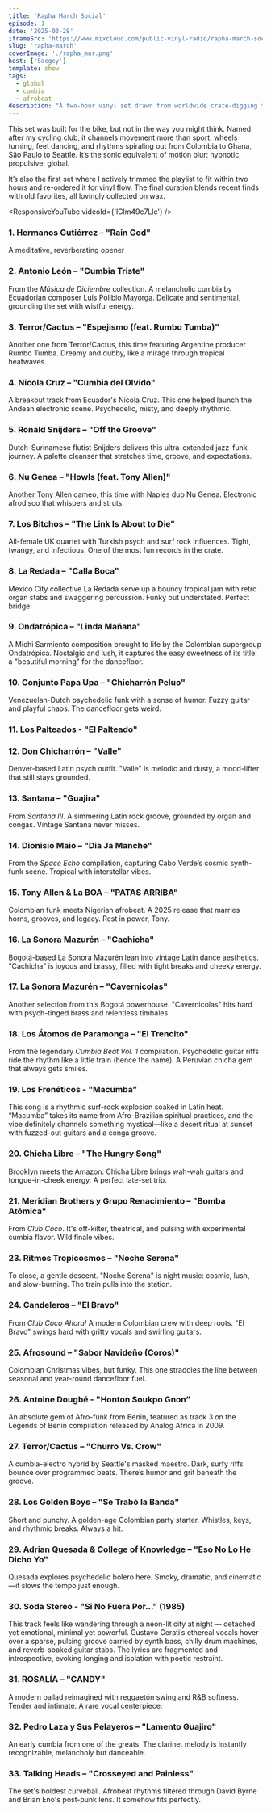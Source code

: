 ```yaml
---
title: 'Rapha March Social'
episode: 1
date: '2025-03-28'
iframeSrc: 'https://www.mixcloud.com/public-vinyl-radio/rapha-march-social/'
slug: 'rapha-march'
coverImage: './rapha_mar.png'
host: ['Saegey']
template: show
tags:
  - global
  - cumbia
  - afrobeat
description: "A two-hour vinyl set drawn from worldwide crate-digging treasures—tropical, funky, psychedelic, and deep."
---
```


This set was built for the bike, but not in the way you might think. Named after my cycling club, it channels movement more than sport: wheels turning, feet dancing, and rhythms spiraling out from Colombia to Ghana, São Paulo to Seattle. It’s the sonic equivalent of motion blur: hypnotic, propulsive, global.

It’s also the first set where I actively trimmed the playlist to fit within two hours and re-ordered it for vinyl flow. The final curation blends recent finds with old favorites, all lovingly collected on wax.

<ResponsiveYouTube videoId={'lClm49c7Llc'} />

### 1. Hermanos Gutiérrez – "Rain God"
A meditative, reverberating opener

### 2. Antonio León – "Cumbia Triste"
From the *Música de Diciembre* collection. A melancholic cumbia by Ecuadorian composer Luis Polibio Mayorga. Delicate and sentimental, grounding the set with wistful energy.

### 3. Terror/Cactus – "Espejismo (feat. Rumbo Tumba)"
Another one from Terror/Cactus, this time featuring Argentine producer Rumbo Tumba. Dreamy and dubby, like a mirage through tropical heatwaves.

### 4. Nicola Cruz – "Cumbia del Olvido"
A breakout track from Ecuador's Nicola Cruz. This one helped launch the Andean electronic scene. Psychedelic, misty, and deeply rhythmic.

### 5. Ronald Snijders – "Off the Groove"
Dutch-Surinamese flutist Snijders delivers this ultra-extended jazz-funk journey. A palette cleanser that stretches time, groove, and expectations.

### 6. Nu Genea – "Howls (feat. Tony Allen)"
Another Tony Allen cameo, this time with Naples duo Nu Genea. Electronic afrodisco that whispers and struts.

### 7. Los Bitchos – "The Link Is About to Die"
All-female UK quartet with Turkish psych and surf rock influences. Tight, twangy, and infectious. One of the most fun records in the crate.

### 8. La Redada – "Calla Boca"
Mexico City collective La Redada serve up a bouncy tropical jam with retro organ stabs and swaggering percussion. Funky but understated. Perfect bridge.

### 9. Ondatrópica – "Linda Mañana"
A Michi Sarmiento composition brought to life by the Colombian supergroup Ondatrópica. Nostalgic and lush, it captures the easy sweetness of its title: a "beautiful morning" for the dancefloor.

### 10. Conjunto Papa Upa – "Chicharrón Peluo"
Venezuelan-Dutch psychedelic funk with a sense of humor. Fuzzy guitar and playful chaos. The dancefloor gets weird.

### 11. Los Palteados - "El Palteado"

### 12. Don Chicharrón – "Valle"
Denver-based Latin psych outfit. "Valle" is melodic and dusty, a mood-lifter that still stays grounded.

### 13. Santana – "Guajira"
From *Santana III*. A simmering Latin rock groove, grounded by organ and congas. Vintage Santana never misses.

### 14. Dionisio Maio – "Dia Ja Manche"
From the *Space Echo* compilation, capturing Cabo Verde’s cosmic synth-funk scene. Tropical with interstellar vibes.

### 15. Tony Allen & La BOA – "PATAS ARRIBA"
Colombian funk meets Nigerian afrobeat. A 2025 release that marries horns, grooves, and legacy. Rest in power, Tony.

### 16. La Sonora Mazurén – "Cachicha"
Bogotá-based La Sonora Mazurén lean into vintage Latin dance aesthetics. "Cachicha" is joyous and brassy, filled with tight breaks and cheeky energy.

### 17. La Sonora Mazurén – "Cavernicolas"
Another selection from this Bogotá powerhouse. "Cavernicolas" hits hard with psych-tinged brass and relentless timbales.

### 18. Los Átomos de Paramonga – "El Trencito"
From the legendary *Cumbia Beat Vol. 1* compilation. Psychedelic guitar riffs ride the rhythm like a little train (hence the name). A Peruvian chicha gem that always gets smiles.

### 19. Los Frenéticos - "Macumba”
This song is a rhythmic surf-rock explosion soaked in Latin heat. “Macumba” takes its name from Afro-Brazilian spiritual practices, and the vibe definitely channels something mystical—like a desert ritual at sunset with fuzzed-out guitars and a conga groove.

### 20. Chicha Libre – "The Hungry Song"
Brooklyn meets the Amazon. Chicha Libre brings wah-wah guitars and tongue-in-cheek energy. A perfect late-set trip.

### 21. Meridian Brothers y Grupo Renacimiento – "Bomba Atómica"
From *Club Coco*. It's off-kilter, theatrical, and pulsing with experimental cumbia flavor. Wild finale vibes.

### 23. Ritmos Tropicosmos – "Noche Serena"
To close, a gentle descent. "Noche Serena" is night music: cosmic, lush, and slow-burning. The train pulls into the station.

### 24. Candeleros – "El Bravo"
From *Club Coco Ahora!* A modern Colombian crew with deep roots. "El Bravo" swings hard with gritty vocals and swirling guitars.

### 25. Afrosound – "Sabor Navideño (Coros)"
Colombian Christmas vibes, but funky. This one straddles the line between seasonal and year-round dancefloor fuel.

### 26. Antoine Dougbé - "Honton Soukpo Gnon”
An absolute gem of Afro-funk from Benin, featured as track 3 on the Legends of Benin compilation released by Analog Africa in 2009.

### 27. Terror/Cactus – "Churro Vs. Crow"
A cumbia-electro hybrid by Seattle's masked maestro. Dark, surfy riffs bounce over programmed beats. There’s humor and grit beneath the groove.

### 28. Los Golden Boys – "Se Trabó la Banda"
Short and punchy. A golden-age Colombian party starter. Whistles, keys, and rhythmic breaks. Always a hit.

### 29. Adrian Quesada & College of Knowledge – "Eso No Lo He Dicho Yo"
Quesada explores psychedelic bolero here. Smoky, dramatic, and cinematic—it slows the tempo just enough.

### 30. Soda Stereo - "Si No Fuera Por…” (1985)
This track feels like wandering through a neon-lit city at night — detached yet emotional, minimal yet powerful. Gustavo Cerati’s ethereal vocals hover over a sparse, pulsing groove carried by synth bass, chilly drum machines, and reverb-soaked guitar stabs. The lyrics are fragmented and introspective, evoking longing and isolation with poetic restraint.

### 31. ROSALÍA – "CANDY"
A modern ballad reimagined with reggaetón swing and R&B softness. Tender and intimate. A rare vocal centerpiece.

### 32. Pedro Laza y Sus Pelayeros – "Lamento Guajiro"
An early cumbia from one of the greats. The clarinet melody is instantly recognizable, melancholy but danceable.

### 33. Talking Heads – "Crosseyed and Painless"
The set's boldest curveball. Afrobeat rhythms filtered through David Byrne and Brian Eno's post-punk lens. It somehow fits perfectly.








